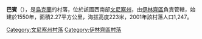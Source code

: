 {{coord|49|7|53|N|29|19|22|E|scale:30000|display=title}}

'''巴賓'''（{{lang-uk|Бабин}}），是[[烏克蘭|烏克蘭]]的村落，位於該國西南部[[文尼察州|文尼察州]]，由[[伊林齊區|伊林齊區]]負責管轄，始建於1550年，面積2.27平方公里，海拔高度223米，2001年該村落人口1,247。

[[Category:文尼察州村落|Category:文尼察州村落]]
[[Category:伊林齊區村落|Category:伊林齊區村落]]


{{Vinnytsia-geo-stub}}